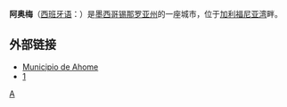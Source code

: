 {{Infobox Settlement
| name = 阿奥梅<br />Ahome
| image_skyline = 
| imagesize = 
| image_caption = 
| image_flag = 
| image_shield = 
| pushpin_map = Mexico
| pushpin_label_position = bottom
| subdivision_type = 国家
| subdivision_name = {{MEX}}
| subdivision_type1 = [[墨西哥行政区划|州]]
| subdivision_name1 = [[锡那罗亚州|锡那罗亚州]]
| elevation_m = 
| elevation_ft = 
| area_total_km2 = 4342.89
| population_as_of = 2005年
| population_total = 388344
| population_density_km2 = auto
| timezone = 
| utc_offset = 
| timezone_DST = 
| utc_offset_DST = 
| latd = 25
| latm = 33
| lats =50
| latNS = N
| longd = 108
| longm = 46
| longs =0
| longEW =W 
| postal_code_type = 
| postal_code = 
| website =  http://www.ahome.gob.mx
}}
'''阿奥梅'''（[[西班牙语|西班牙语]]：'''{{lang|es|Ahome}}'''）是[[墨西哥|墨西哥]][[锡那罗亚州|锡那罗亚州]]的一座城市，位于[[加利福尼亚湾|加利福尼亚湾]]畔。

== 外部链接 ==
* [http://www.ahome.gob.mx/ Municipio de Ahome] 
* [http://www.sinaloa.gob.mx/conociendo/municipios/ahome.htm] {{Wayback|url=http://www.sinaloa.gob.mx/conociendo/municipios/ahome.htm |date=20040503213712 }}

{{Mexico-stub}}

[[Category:锡那罗亚州城市|A]]
